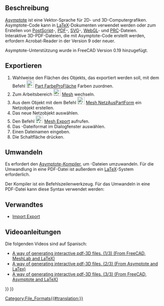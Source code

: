 <languages/>

{{TOCright}}

<span id="Description"></span>
==Beschreibung==

[https://asymptote.sourceforge.io/ Asymptote] ist eine Vektor-Sprache für 2D- und 3D-Computergrafiken. Asymptote-Code kann in [https://www.latex-project.org/ LaTeX]-Dokumenten verwendet werden oder zum Erstellen von [https://en.wikipedia.org/wiki/PostScript PostScript]-, [[PDF|PDF]]-, [[SVG|SVG]]-, [https://www.khronos.org/webgl/ WebGL]- und [https://en.wikipedia.org/wiki/PRC_(file_format) PRC]-Dateien. Interaktive 3D-PDF-Dateien, die mit Asymptote-Code erstellt werden, erfordern Acrobat-Reader in der Version 9 oder neuer.

Asymptote-Unterstützung wurde in FreeCAD Version 0.19 hinzugefügt.

<span id="Exporting"></span>
==Exportieren==

# Wahlweise den Flächen des Objekts, das exportiert werden soll, mit dem Befehl [[Image:Part_ColorPerFace.svg|24px]] [[Part_ColorPerFace/de|Part FarbeProFläche]] Farben zuordnen.
# Zum Arbeitsbereich [[Image:Workbench_Mesh.svg|24px]] [[Mesh Workbench/de|Mesh]] wechseln.
# Aus dem Objekt mit dem Befehl [[Image:Mesh_FromPartShape.svg|24px]] [[Mesh_FromPartShape/de|Mesh NetzAusPartForm]] ein Netzobjekt erstellen.
# Das neue Netzobjekt auswählen.
# Den Befehl [[Image:Mesh_Export.svg|24px]] [[Mesh_Export/de|Mesh Export]] aufrufen.
# Das {{FileName|*.asy}}-Dateiformat im Dialogfenster auswählen.
# Einen Dateinamen eingeben.
# Die Schaltfläche {{Button|Sichern}} drücken.

<span id="Converting"></span>
==Umwandeln==

Es erfordert den [https://sourceforge.net/projects/asymptote/ Asymptote-Kompiler], um {{FileName|*.asy}}-Dateien umzuwandeln. Für die Umwandlung in eine PDF-Datei ist außerdem ein [https://www.latex-project.org/get/ LaTeX]-System erforderlich.

Der Kompiler ist ein Befehlszeilenwerkzeug. Für das Umwandeln in eine PDF-Datei kann diese Syntax verwendet werden:
{{Code|code=PathToAsyExecutable/asy -f pdf AsymptoteFileName.asy}}

<span id="Related"></span>
==Verwandtes==

* [[Import_Export/de|Import Export]]

<span id="Video_tutorials"></span>
==Videoanleitungen==

Die folgenden Videos sind auf Spanisch:
* [https://www.youtube.com/watch?v=U0m3643Vb1Q A way of generating interactive pdf-3D files. (1/3) (From FreeCAD, MeshLab and LaTeX)]
* [https://www.youtube.com/watch?v=PhVNvDZIerM A way of generating interactive pdf-3D files. (2/3) (From Asymptote and LaTex)]
* [https://www.youtube.com/watch?v=Q_ufaCN2hb4 A way of generating interactive pdf-3D files. (3/3) (From FreeCAD, Asymptote and LaTeX)]


{{Mesh Tools navi{{#translation:}}}}
{{Userdocnavi{{#translation:}}}}
[[Category:File_Formats{{#translation:}}]]